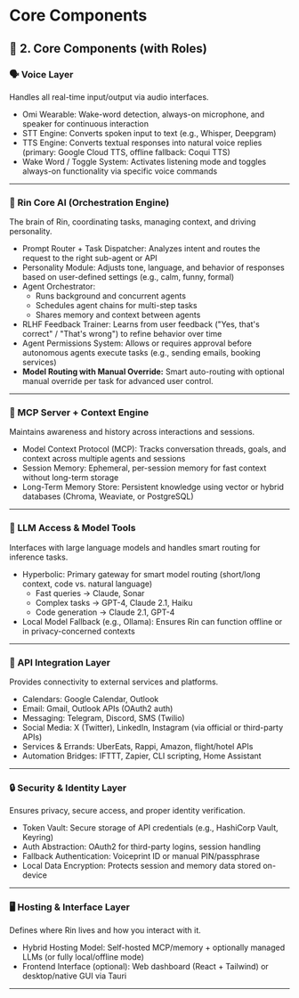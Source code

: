 # Core Components

## 🧠 2. Core Components (with Roles)

### 🗣️ Voice Layer

Handles all real-time input/output via audio interfaces.
- Omi Wearable: Wake-word detection, always-on microphone, and speaker for continuous interaction
- STT Engine: Converts spoken input to text (e.g., Whisper, Deepgram)
- TTS Engine: Converts textual responses into natural voice replies (primary: Google Cloud TTS, offline fallback: Coqui TTS)
- Wake Word / Toggle System: Activates listening mode and toggles always-on functionality via specific voice commands

---

### 🧠 Rin Core AI (Orchestration Engine)

The brain of Rin, coordinating tasks, managing context, and driving personality.
- Prompt Router + Task Dispatcher: Analyzes intent and routes the request to the right sub-agent or API
- Personality Module: Adjusts tone, language, and behavior of responses based on user-defined settings (e.g., calm, funny, formal)
- Agent Orchestrator:
  - Runs background and concurrent agents
  - Schedules agent chains for multi-step tasks
  - Shares memory and context between agents
- RLHF Feedback Trainer: Learns from user feedback ("Yes, that's correct" / "That's wrong") to refine behavior over time
- Agent Permissions System: Allows or requires approval before autonomous agents execute tasks (e.g., sending emails, booking services)
- **Model Routing with Manual Override:** Smart auto-routing with optional manual override per task for advanced user control.

---

### 🧩 MCP Server + Context Engine

Maintains awareness and history across interactions and sessions.
- Model Context Protocol (MCP): Tracks conversation threads, goals, and context across multiple agents and sessions
- Session Memory: Ephemeral, per-session memory for fast context without long-term storage
- Long-Term Memory Store: Persistent knowledge using vector or hybrid databases (Chroma, Weaviate, or PostgreSQL)

---

### 🧠 LLM Access & Model Tools

Interfaces with large language models and handles smart routing for inference tasks.
- Hyperbolic: Primary gateway for smart model routing (short/long context, code vs. natural language)
  - Fast queries → Claude, Sonar
  - Complex tasks → GPT-4, Claude 2.1, Haiku
  - Code generation → Claude 2.1, GPT-4
- Local Model Fallback (e.g., Ollama): Ensures Rin can function offline or in privacy-concerned contexts

---

### 🔌 API Integration Layer

Provides connectivity to external services and platforms.
- Calendars: Google Calendar, Outlook
- Email: Gmail, Outlook APIs (OAuth2 auth)
- Messaging: Telegram, Discord, SMS (Twilio)
- Social Media: X (Twitter), LinkedIn, Instagram (via official or third-party APIs)
- Services & Errands: UberEats, Rappi, Amazon, flight/hotel APIs
- Automation Bridges: IFTTT, Zapier, CLI scripting, Home Assistant

---

### 🔒 Security & Identity Layer

Ensures privacy, secure access, and proper identity verification.
- Token Vault: Secure storage of API credentials (e.g., HashiCorp Vault, Keyring)
- Auth Abstraction: OAuth2 for third-party logins, session handling
- Fallback Authentication: Voiceprint ID or manual PIN/passphrase
- Local Data Encryption: Protects session and memory data stored on-device

---

### 🖥️ Hosting & Interface Layer

Defines where Rin lives and how you interact with it.
- Hybrid Hosting Model: Self-hosted MCP/memory + optionally managed LLMs (or fully local/offline mode)
- Frontend Interface (optional): Web dashboard (React + Tailwind) or desktop/native GUI via Tauri

--- 